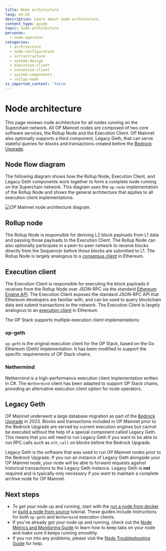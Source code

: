 ```yaml
---
title: Node architecture
lang: en-US
description: Learn about node architecture.
content_type: guide
topic: node-architecture
personas:
  - node-operator
categories:
  - architecture
  - node-configuration
  - infrastructure
  - system-design
  - execution-client
  - consensus-client
  - system-components
  - rollup-node
is_imported_content: 'false'
---
```


# Node architecture

This page reviews node architecture for all nodes running on the Superchain network. All OP Mainnet nodes are composed of two core software services, the Rollup Node and the Execution Client.
OP Mainnet also optionally supports a third component, Legacy Geth, that can serve stateful queries for blocks and transactions created before the [Bedrock Upgrade](https://web.archive.org/web/20230608050602/https://blog.oplabs.co/introducing-optimism-bedrock/).

## Node flow diagram
The following diagram shows how the Rollup Node, Execution Client, and Legacy Geth components work together to form a complete node running on the Superchain network.
This diagram uses the `op-node` implementation of the Rollup Node and shows the general architecture that applies to all execution client implementations.

![OP Mainnet node architecture diagram.](/img/guides/node-operators/node-arch.svg)

## Rollup node

The Rollup Node is responsible for deriving L2 block payloads from L1 data and passing those payloads to the Execution Client. The Rollup Node can also optionally participate in a peer-to-peer network to receive blocks directly from the Sequencer before those blocks are submitted to L1. The Rollup Node is largely analogous to a [consensus client](https://ethereum.org/en/developers/docs/nodes-and-clients/#what-are-nodes-and-clients) in Ethereum.

## Execution client

The Execution Client is responsible for executing the block payloads it receives from the Rollup Node over JSON-RPC via the standard [Ethereum Engine API](https://github.com/ethereum/execution-apis/blob/main/src/engine/common.md#engine-api----common-definitions).
The Execution Client exposes the standard JSON-RPC API that Ethereum developers are familiar with, and can be used to query blockchain data and submit transactions to the network.
The Execution Client is largely analogous to an [execution client](https://ethereum.org/en/developers/docs/nodes-and-clients/#what-are-nodes-and-clients) in Ethereum.

The OP Stack supports multiple execution client implementations:

### op-geth

`op-geth` is the original execution client for the OP Stack, based on the Go Ethereum (Geth) implementation. It has been modified to support the specific requirements of OP Stack chains.

### Nethermind

Nethermind is a high-performance execution client implementation written in C#. The `Nethermind` client has been adapted to support OP Stack chains, providing an alternative execution client option for node operators.

## Legacy Geth

OP Mainnet underwent a large database migration as part of the [Bedrock Upgrade](https://web.archive.org/web/20230608050602/https://blog.oplabs.co/introducing-optimism-bedrock/) in 2023.
Blocks and transactions included in OP Mainnet prior to the Bedrock Upgrade are served by current execution engines but cannot be executed without the help of a special component called Legacy Geth.
This means that you will need to run Legacy Geth if you want to be able to run RPC calls such as `eth_call` on blocks before the Bedrock Upgrade.

Legacy Geth is the software that was used to run OP Mainnet nodes prior to the Bedrock Upgrade.
If you run an instance of Legacy Geth alongside your OP Mainnet node, your node will be able to forward requests against historical transactions to the Legacy Geth instance.
Legacy Geth is **not** required and is typically only necessary if you want to maintain a complete archive node for OP Mainnet.

## Next steps

*   To get your node up and running, start with the [run a node from docker](/operators/node-operators/tutorials/node-from-docker) or [build a node from source](/operators/node-operators/tutorials/node-from-source) tutorial. These guides include instructions for both `op-geth` and `Nethermind` execution clients.
*   If you've already got your node up and running, check out the [Node Metrics and Monitoring Guide](./management/metrics) to learn how to keep tabs on your node and make sure it keeps running smoothly.
*   If you run into any problems, please visit the [Node Troubleshooting Guide](./management/troubleshooting) for help.
